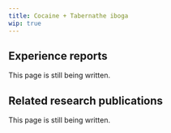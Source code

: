 ---
title: Cocaine + Tabernathe iboga
wip: true
---

## Experience reports

This page is still being written.

## Related research publications

This page is still being written.

